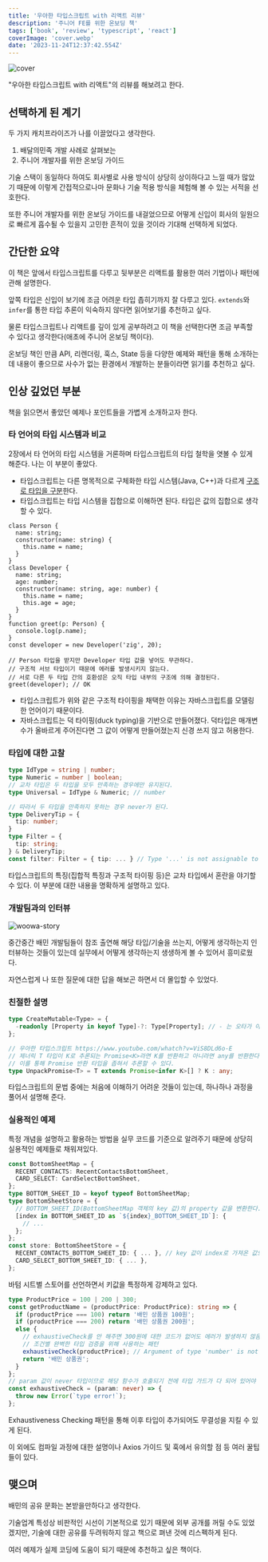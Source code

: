 ```yaml
---
title: '우아한 타입스크립트 with 리액트 리뷰'
description: '주니어 FE를 위한 온보딩 책'
tags: ['book', 'review', 'typescript', 'react']
coverImage: 'cover.webp'
date: '2023-11-24T12:37:42.554Z'
---
```


![cover](cover.webp 'cover')

"우아한 타입스크립트 with 리액트"의 리뷰를 해보려고 한다.

## 선택하게 된 계기

두 가지 캐치프라이즈가 나를 이끌었다고 생각한다.

1. 배달의민족 개발 사례로 살펴보는
2. 주니어 개발자를 위한 온보딩 가이드

기술 스택이 동일하다 하여도 회사별로 사용 방식이 상당히 상이하다고 느낄 때가 많았기 때문에 이렇게 간접적으로나마 문화나 기술 적용 방식을 체험해 볼 수 있는 서적을 선호한다.

또한 주니어 개발자를 위한 온보딩 가이드를 내걸었으므로 어떻게 신입이 회사의 일원으로 빠르게 흡수될 수 있을지 고민한 흔적이 있을 것이라 기대해 선택하게 되었다.

## 간단한 요약

이 책은 앞에서 타입스크립트를 다루고 뒷부분은 리액트를 활용한 여러 기법이나 패턴에 관해 설명한다.

앞쪽 타입은 신입이 보기에 조금 어려운 타입 좁히기까지 잘 다루고 있다. `extends`와 `infer`를 통한 타입 추론이 익숙하지 않다면 읽어보기를 추천하고 싶다.

물론 타입스크립트나 리액트를 깊이 있게 공부하려고 이 책을 선택한다면 조금 부족할 수 있다고 생각한다(애초에 주니어 온보딩 책이다).

온보딩 책인 만큼 API, 리렌더링, 훅스, State 등을 다양한 예제와 패턴을 통해 소개하는데 내용이 좋으므로 사수가 없는 환경에서 개발하는 분들이라면 읽기를 추천하고 싶다.

## 인상 깊었던 부분

책을 읽으면서 좋았던 예제나 포인트들을 가볍게 소개하고자 한다.

### 타 언어의 타입 시스템과 비교

2장에서 타 언어의 타입 시스템을 거론하며 타입스크립트의 타입 철학을 엿볼 수 있게 해준다. 나는 이 부분이 좋았다.

- 타입스크립트는 다른 명목적으로 구체화한 타입 시스템(Java, C++)과 다르게 <u>구조로 타입을 구분</u>한다.
- 타입스크립트는 타입 시스템을 집합으로 이해하면 된다. 타입은 값의 집합으로 생각할 수 있다.

```tsx
class Person {
  name: string;
  constructor(name: string) {
    this.name = name;
  }
}
class Developer {
  name: string;
  age: number;
  constructor(name: string, age: number) {
    this.name = name;
    this.age = age;
  }
}
function greet(p: Person) {
  console.log(p.name);
}
const developer = new Developer('zig', 20);

// Person 타입을 받지만 Developer 타입 값을 넣어도 무관하다.
// 구조적 서브 타입이기 때문에 에러를 발생시키지 않는다.
// 서로 다른 두 타입 간의 호환성은 오직 타입 내부의 구조에 의해 결정된다.
greet(developer); // OK
```

- 타입스크립트가 위와 같은 구조적 타이핑을 채택한 이유는 자바스크립트를 모델링한 언어이기 때문이다.
- 자바스크립트는 덕 타이핑(duck typing)을 기반으로 만들어졌다. 덕타입은 매개변수가 올바르게 주어진다면 그 값이 어떻게 만들어졌는지 신경 쓰지 않고 허용한다.

### 타입에 대한 고찰

```ts
type IdType = string | number;
type Numeric = number | boolean;
// 교차 타입은 두 타입을 모두 만족하는 경우에만 유지된다.
type Universal = IdType & Numeric; // number

// 따라서 두 타입을 만족하지 못하는 경우 never가 된다.
type DeliveryTip = {
  tip: number;
}
type Filter = {
  tip: string;
} & DeliveryTip;
const filter: Filter = { tip: ... } // Type '...' is not assignable to type 'never'.
```

타입스크립트의 특징(집합적 특징과 구조적 타이핑 등)은 교차 타입에서 혼란을 야기할 수 있다. 이 부분에 대한 내용을 명확하게 설명하고 있다.

### 개발팀과의 인터뷰

![woowa-story](woowa-story.webp)

중간중간 배민 개발팀들이 참조 출연해 해당 타입/기술을 쓰는지, 어떻게 생각하는지 인터뷰하는 것들이 있는데 실무에서 어떻게 생각하는지 생생하게 볼 수 있어서 흥미로웠다.

자연스럽게 나 또한 질문에 대한 답을 해보곤 하면서 더 몰입할 수 있었다.

### 친절한 설명

```ts
type CreateMutable<Type> = {
  -readonly [Property in keyof Type]-?: Type[Property]; // - 는 오타가 아니다.
};

// 우아한 타입스크립트 https://www.youtube.com/whatch?v=ViS8DLd6o-E
// 제너릭 T 타입이 K로 추론되는 Promise<K>라면 K를 반환하고 아니라면 any를 반환한다.
// 이를 통해 Promise 반환 타입을 좁혀서 추론할 수 있다.
type UnpackPromise<T> = T extends Promise<infer K>[] ? K : any;
```

타입스크립트의 문법 중에는 처음에 이해하기 어려운 것들이 있는데, 하나하나 과정을 풀어서 설명해 준다.

### 실용적인 예제

특정 개념을 설명하고 활용하는 방법을 실무 코드를 기준으로 알려주기 때문에 상당히 실용적인 예제들로 채워져있다.

```ts
const BottomSheetMap = {
  RECENT_CONTACTS: RecentContactsBottomSheet,
  CARD_SELECT: CardSelectBottomSheet,
};
type BOTTOM_SHEET_ID = keyof typeof BottomSheetMap;
type BottomSheetStore = {
  // BOTTOM_SHEET_ID(BottomSheetMap 객체의 key 값)의 property 값을 변환한다.
  [index in BOTTOM_SHEET_ID as `${index}_BOTTOM_SHEET_ID`]: {
    // ...
  };
};
const store: BottomSheetStore = {
  RECENT_CONTACTS_BOTTOM_SHEET_ID: { ... }, // key 값이 index로 가져온 값으로 변환된다.
  CARD_SELECT_BOTTOM_SHEET_ID: { ... },
};
```

바텀 시트별 스토어를 선언하면서 키값을 특정하게 강제하고 있다.

```ts
type ProductPrice = 100 | 200 | 300;
const getProductName = (productPrice: ProductPrice): string => {
  if (productPrice === 100) return '배민 상품권 100원';
  if (productPrice === 200) return '배민 상품권 200원';
  else {
    // exhaustiveCheck를 안 해주면 300원에 대한 코드가 없어도 에러가 발생하지 않음.
    // 조건별 완벽한 타입 검증을 위해 사용하는 패턴
    exhaustiveCheck(productPrice); // Argument of type 'number' is not assignable to parameter of type 'never'.
    return '배민 상품권';
  }
};
// param 값이 never 타입이므로 해당 함수가 호출되기 전에 타입 가드가 다 되어 있어야 한다.
const exhaustiveCheck = (param: never) => {
  throw new Error(`type error!`);
};
```

Exhaustiveness Checking 패턴을 통해 이후 타입이 추가되어도 무결성을 지킬 수 있게 된다.

이 외에도 컴파일 과정에 대한 설명이나 Axios 가이드 및 훅에서 유의할 점 등 여러 꿀팁들이 있다.

## 맺으며

배민의 공유 문화는 본받을만하다고 생각한다.

기술업계 특성상 비판적인 시선이 기본적으로 있기 때문에 외부 공개를 꺼릴 수도 있었겠지만, 기술에 대한 공유를 두려워하지 않고 책으로 펴낸 것에 리스펙하게 된다.

여러 예제가 실제 코딩에 도움이 되기 때문에 추천하고 싶은 책이다.
